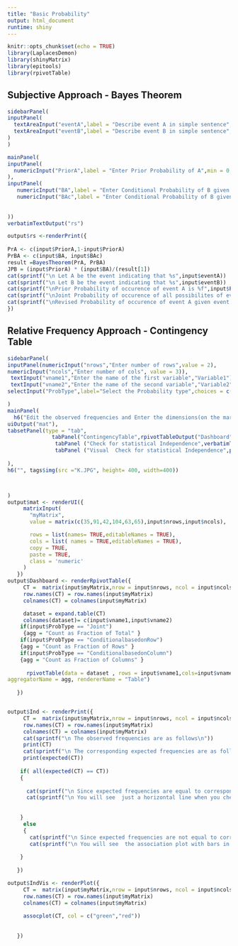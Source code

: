 ---
title: "Basic Probability"
output: html_document
runtime: shiny
---

```{r setup, include=FALSE}
knitr::opts_chunk$set(echo = TRUE)
library(LaplacesDemon)
library(shinyMatrix)
library(epitools)
library(rpivotTable)

```



## Subjective  Approach - Bayes Theorem


```{r eruptions, echo=FALSE}


 
sidebarPanel(
inputPanel(
  textAreaInput("eventA",label = "Describe event A in simple sentence", value = "The student attends Classes on Fridays"),
  textAreaInput("eventB",label = "Describe event B in simple sentence", value = "The student passes the course")
)
)

mainPanel(
inputPanel(
  numericInput("PriorA",label = "Enter Prior Probability of A",min = 0,max =1 ,value = 0.6)
),
inputPanel(
   numericInput("BA",label = "Enter Conditional Probability of B given A",min = 0,max =1 ,value = 0.98),
   numericInput("BAc",label = "Enter Conditional Probability of B given A_Complement",min = 0,max =1 ,value = 0.2)
   
  
))
verbatimTextOutput("rs")

output$rs <-renderPrint({
  
PrA <- c(input$PriorA,1-input$PriorA)
PrBA <- c(input$BA, input$BAc)
result =BayesTheorem(PrA, PrBA)
JPB = (input$PriorA) * (input$BA)/(result[1])
cat(sprintf("\n Let A be the event indicating that %s",input$eventA))
cat(sprintf("\n Let B be the event indicating that %s",input$eventB))
cat(sprintf("\nPrior Probability of occurence of event A is %f",input$PriorA))
cat(sprintf("\nJoint Probability of occurence of all possibilites of event B is %f",JPB))
cat(sprintf("\nRevised Probability of occurence of event A given event B has occured is %f",result[1]))
})
```


## Relative Frequency  Approach  - Contingency Table


```{r,echo=FALSE}
sidebarPanel(
inputPanel(numericInput("nrows","Enter number of rows",value = 2),
numericInput("ncols","Enter number of cols", value = 3)),
 textInput("vname1","Enter the name of the first variable","Variable1"),
 textInput("vname2","Enter the name of the second variable","Variable2"),
selectInput("ProbType",label="Select the Probability type",choices = c("Joint","ConditionalbasedonRow","ConditionalbasedonColumn"),selected = "Joint")

)
mainPanel(
  h6("Edit the observed frequencies and Enter the dimensions(on the margins)"),
uiOutput("mat"),
tabsetPanel(type = "tab",
              tabPanel("ContingencyTable",rpivotTableOutput("Dashboard")),
               tabPanel ("Check for statistical Independence",verbatimTextOutput("Ind")),
               tabPanel ("Visual  Check for statistical Independence",plotOutput("IndVis"))
               
),
h6("", tags$img(src ="K.JPG", height= 400, width=400))



)
output$mat <- renderUI({
     matrixInput(
       "myMatrix",
       value = matrix(c(35,91,42,104,63,65),input$nrows,input$ncols),

       rows = list(names= TRUE,editableNames = TRUE),
       cols = list( names = TRUE,editableNames = TRUE),
       copy = TRUE,
       paste = TRUE,
       class = 'numeric'
     )
   })
output$Dashboard <- renderRpivotTable({
     CT =  matrix(input$myMatrix,nrow = input$nrows, ncol = input$ncols)
     row.names(CT) = row.names(input$myMatrix)
     colnames(CT) = colnames(input$myMatrix)

     dataset = expand.table(CT)
     colnames(dataset)= c(input$vname1,input$vname2)
    if(input$ProbType == "Joint")
     {agg = "Count as Fraction of Total" }
    if(input$ProbType == "ConditionalbasedonRow")
    {agg = "Count as Fraction of Rows" }
    if(input$ProbType == "ConditionalbasedonColumn")
    {agg = "Count as Fraction of Columns" }
     
      rpivotTable(data = dataset , rows = input$vname1,cols=input$vname2,
aggregatorName = agg, rendererName = "Table")
     
   })


output$Ind <- renderPrint({
     CT =  matrix(input$myMatrix,nrow = input$nrows, ncol = input$ncols)
     row.names(CT) = row.names(input$myMatrix)
     colnames(CT) = colnames(input$myMatrix)
     cat(sprintf("\n The observed frequencies are as follows\n"))
     print(CT)
     cat(sprintf("\n The corresponding expected frequencies are as follows\n"))
     print(expected(CT))
     
    if( all(expected(CT) == CT))
    {
      
      cat(sprintf("\n Since expected frequencies are equal to corresponding observed frequencies events are  statistically independent "))
      cat(sprintf("\n You will see  just a horizontal line when you check it visually"))
      
      
    }
     else
     {
       cat(sprintf("\n Since expected frequencies are not equal to corresponding observed frequencies events are not statistically independent"))
       cat(sprintf("\n You will see  the association plot with bars in either direction when you check this visually as the bars indicate a relationship or association"))
       
    }
     
   })

output$IndVis <- renderPlot({
     CT =  matrix(input$myMatrix,nrow = input$nrows, ncol = input$ncols)
     row.names(CT) = row.names(input$myMatrix)
     colnames(CT) = colnames(input$myMatrix)
     
     assocplot(CT, col = c("green","red"))
    
     
   })
     
 

```

